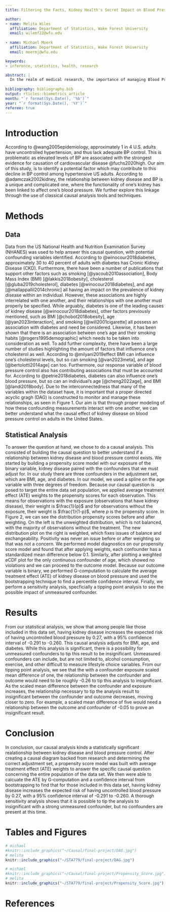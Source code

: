 ```yaml
---
title: Filtering the Facts, Kidney Health's Secret Impact on Blood Pressure Control in US Adults

author: 
- name: Melita Wiles
  affiliation: Department of Statistics, Wake Forest University
  email: wilemf22@wfu.edu
  
- name: Michael Moerk
  affiliation: Department of Statistics, Wake Forest University
  email: moermj@wfu.edu

keywords:
- inference, statistics, health, research

abstract: |
  In the realm of medical research, the importance of managing Blood Pressure (BP) to control the risk of cardiovascular disease is established and commonly known. However, the control of BP (defined as systolic BP < 140 and diastolic BP < 90) among US adults with hypertension in the United States, has been decreasing over the past decade. Using publicly available data, this study aims to identify a potential factor contributing to this decline in BP control among hypertensive US adults. Our analysis emphasizes the potential role of kidney disease as an influential factor contributing to this trend. Through classical causal analysis techniques, our findings reveal that the presence of kidney disease substantially increases an individual's likelihood of not achieving the recommended BP control levels by 8% (6.4,8.9)_____. The discovery of this relationship highlights the importance of management techniques targeting both hypertension and kidney disease_____ in an attempt to increase the prevalence of proper BP control among hypertensive US adults. By addressing these conditions together, healthcare systems can potentially prevent cardiovascular diseases more efficiently, and promptly, enhancing overall patient well-being. 
  
bibliography: bibliography.bib
output: rticles::biometrics_article
month: "`r format(Sys.Date(), '%b')`"
year: "`r format(Sys.Date(), '%Y')`"
referee: true 
---
```


# Introduction {#intro}

According to @wang2005epidemiology, approximately 1 in 4 U.S. adults have uncontrolled hypertension, and thus lack adequate BP control. This is problematic as elevated levels of BP are associated with the strongest evidence for causation of cardiovascular disease @fuchs2020high. Our aim of this study, is to identify a potential factor which may contribute to this decline in BP control among hypertensive US adults. According to @adamczak2002kidney, the relationship between kidney disease and BP is a unique and complicated one, where the functionality of one's kidney has been linked to affect one's blood pressure. We further explore this linkage through the use of classical causal analysis tools and techniques.

# Methods {#methods}

## Data {#data}

Data from the US National Health and Nutrition Examination Survey (NHANES) was used to help answer this causal question, with potential confounding variables identified. According to @winocour2018diabetes, approximately 30 to 40 percent of adults with diabetes has Cronic Kidney Disease (CKD). Furthermore, there have been a number of publications that support other factors such as smoking [@yacoub2010association], Body Mass Index (BMI) [@lakkis2018obesity], cholesterol [@gluba2019cholesterol], diabetes [@winocour2018diabetes], and age [@mallappallil2014chronic] all having an impact on the prevalence of kidney disease within an individual. However, these associations are highly interrelated with one another, and their relationships with one another must properly be specified. While arguably, diabetes is one of the leading causes of kidney disease [@winocour2018diabetes], other factors previously mentioned, such as BMI [@chobot2018obesity], age [@yan2023interaction], and smoking [@will2001cigarette] all possess an association with diabetes and need be considered. Likewise, it has been shown that there is an association between one's age and their smoking habits [@rogers1995demographic] which needs to be taken into consideration as well. To add further complexity, there have been a large number of studies highlighting the amount of factors that influence one's cholesterol as well. According to @milyani2019effect BMI can influence one's cholesterol levels, but so can smoking [@van2023meta], and age [@bertolotti2014age] can too. Furthermore, our response variable of blood pressure control also has contributing associations that must be accounted for. According to @petrie2018diabetes, diabetes can also influence one's blood pressure, but so can an individual's age [@cheng2022age], and BMI [@landi2018body]. Due to the interconnectedness that many of the variables within the dataset have, it is important that a proper directed acyclic gragh (DAG) is constructed to monitor and manage these relationships, as seen in Figure 1. Our aim is that through proper modeling of how these confounding measurements interact with one another, we can better understand what the causal effect of kidney disease on blood pressure control on adults in the United States.

## Statistical Analysis {#statAnalysis}

To answer the question at hand, we chose to do a causal analysis. This consisted of building the causal question to better understand if a relationship between kidney disease and blood pressure control exists. We started by building a propensity score model with our exposure of the binary variable, kidney disease paired with the confounders that we must adjust for. In our study there are three confounders in the adjustment set, which are BMI, age, and diabetes. In our model, we used a spline on the age variable with three degrees of freedom. Because our causal question is posed to target the entire data set population, we applied average treatment effect (ATE) weights to the propensity scores for each observation. This means for observations with the exposure (observations that have kidney disease), their weight is $\frac{1}{p}$ and for observations without the exposure, their weight is $\frac{1}{1-p}$, where $p$ is the propensity score. In Figure 2, we can see the distribution propensity scores before and after weighting. On the left is the unweighted distribution, which is not balanced, with the majority of observations without the treatment. The new distribution plot on the right is weighted, which fixes issues of balance and exchangeability. Positivity was never an issue before or after weighting so that was not a concern. We performed model diagnostics on our propensity score model and found that after applying weights, each confounder has a standardized mean difference below 0.1. Similarly, after plotting a weighted eCDF plot for the only continuous confounder of age, which showed no violations and we can proceed to the outcome model. Because our outcome variable is binary, we performed G-computation to calculate the average treatment effect (ATE) of kidney disease on blood pressure and used the bootstrapping technique to find a percentile confidence interval. Finally, we perform a sensitivity analysis, specficially a tipping point analysis to see the possible impact of unmeasured confounder.

# Results {#results}

From our statistical analysis, we show that among people like those included in this data set, having kidney disease increases the expected risk of having uncontrolled blood pressure by 0.27, with a 95% confidence interval of -0.291 to -0.260. This causal analysis adjusts for BMI, age, and diabetes. While this analysis is significant, there is a possibility for unmeasured confounders to tip this result to be insignificant. Unmeasured confounders can include, but are not limited to, alcohol consumption, exercise, and other difficult to measure lifestyle choice variables. From our tipping point analysis, we see that the with a confounder exposure scaled mean difference of one, the relationship between the confounder and outcome would need to be roughly -0.26 to tip this analysis to insignificant. As the scaled mean difference between the confounder and exposure increases, the relationship necessary to tip the analysis result to insignificant between the confounder and outcome decreases, moving closer to zero. For example, a scaled mean difference of five would need a relationship between the outcome and confounder of -0.05 to prove an insignificant result. 

# Conclusion {#conclusion}

In conclusion, our causal analysis kinds a statistically significant realationship between kidney disease and blood pressure control. After creating a causal diagram backed from research and determining the correct adjustment set, a propensity score model was built with average treatment effect (ATE) weights to answer the specific causal question concerning the entire population of the data set. We then were able to calcuate the ATE by G-computation and a confidence interval from bootstrapping to find that for those included in this data set, having kidney disease increases the expected risk of having uncontrolled blood pressure by 0.27, with a 95% confidence interval of -0.291 to -0.260. A thorough sensitivity analysis shows that it is possible to tip the analysis to insignificant with a strong unmeasured confounder, but no confounders are present at this time. 

# Tables and Figures {#tabs}

```r
# michael
#knitr::include_graphics("~/Causal/final-project/DAG.jpg")
# melita
knitr::include_graphics("~/STA779/final-project/DAG.jpg")
```

```r
# michael
#knitr::include_graphics("~/Causal/final-project/Propensity_Score.jpg")
# melita
knitr::include_graphics("~/STA779/final-project/Propensity_Score.jpg")
```

# References
